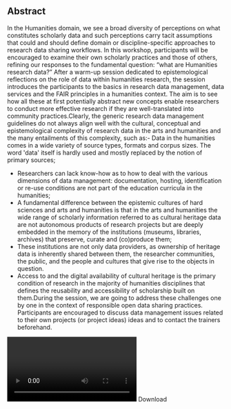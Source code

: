 ## Abstract

In the Humanities domain, we see a broad diversity of perceptions on what constitutes scholarly data and such perceptions carry tacit assumptions that could and should define domain or discipline-specific approaches to research data sharing workflows. In this workshop, participants will be encouraged to examine their own scholarly practices and those of others, refining our responses to the fundamental question: “what are Humanities research data?” After a warm-up session dedicated to epistemological reflections on the role of data within humanities research, the session introduces the participants to the basics in research data management, data services and the FAIR principles in a humanities context. The aim is to see how all these at first potentially abstract new concepts enable researchers to conduct more effective research if they are well-translated into community practices.Clearly, the generic research data management guidelines do not always align well with the cultural, conceptual and epistemological complexity of research data in the arts and humanities and the many entailments of this complexity, such as:- Data in the humanities comes in a wide variety of source types, formats and corpus sizes. The word 'data' itself is hardly used and mostly replaced by the notion of primary sources;
- Researchers can lack know-how as to how to deal with the various dimensions of data management: documentation, hosting, identification or re-use conditions are not part of the education curricula in the humanities;
- A fundamental difference between the epistemic cultures of hard sciences and arts and humanities is that in the arts and humanities the wide range of scholarly information referred to as cultural heritage data are not autonomous products of research projects but are deeply embedded in the memory of the institutions (museums, libraries, archives) that preserve, curate and (co)produce them;
- These institutions are not only data providers, as ownership of heritage data is inherently shared between them, the researcher communities, the public, and the people and cultures that give rise to the objects in question.
- Access to and the digital availability of cultural heritage is the primary condition of research in the majority of humanities disciplines that defines the reusability and accessibility of scholarship built on them.During the session, we are going to address these challenges one by one in the context of responsible open data sharing practices. Participants are encouraged to discuss data management issues related to their own projects (or project ideas) ideas and to contact the trainers beforehand.

<Video provider="youtube" id="Zqrkf7scGJA">
  Erzsébet Tóth-Czifra - What is data in the humanities?
</Video>

<Link link={{"discriminant":"download","value":"/assets/content/downloads/en/resources/events/shaping-new-approaches-to-data-management-in-arts-and-humanities/sessions/6/downloads-2-1-toth-czifra-pdf"}}>Download</Link>
